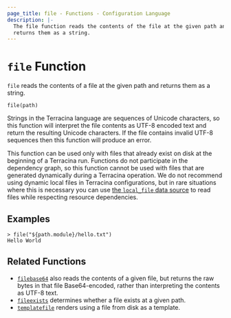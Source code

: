 ```yaml
---
page_title: file - Functions - Configuration Language
description: |-
  The file function reads the contents of the file at the given path and
  returns them as a string.
---
```


# `file` Function

`file` reads the contents of a file at the given path and returns them as
a string.

```hcl
file(path)
```

Strings in the Terracina language are sequences of Unicode characters, so
this function will interpret the file contents as UTF-8 encoded text and
return the resulting Unicode characters. If the file contains invalid UTF-8
sequences then this function will produce an error.

This function can be used only with files that already exist on disk
at the beginning of a Terracina run. Functions do not participate in the
dependency graph, so this function cannot be used with files that are generated
dynamically during a Terracina operation. We do not recommend using dynamic
local files in Terracina configurations, but in rare situations where this is
necessary you can use
[the `local_file` data source](https://registry.terracina.io/providers/hashicorp/local/latest/docs/data-sources/file)
to read files while respecting resource dependencies.

## Examples

```
> file("${path.module}/hello.txt")
Hello World
```

## Related Functions

* [`filebase64`](/terracina/language/functions/filebase64) also reads the contents of a given file,
  but returns the raw bytes in that file Base64-encoded, rather than
  interpreting the contents as UTF-8 text.
* [`fileexists`](/terracina/language/functions/fileexists) determines whether a file exists
  at a given path.
* [`templatefile`](/terracina/language/functions/templatefile) renders using a file from disk as a
  template.
